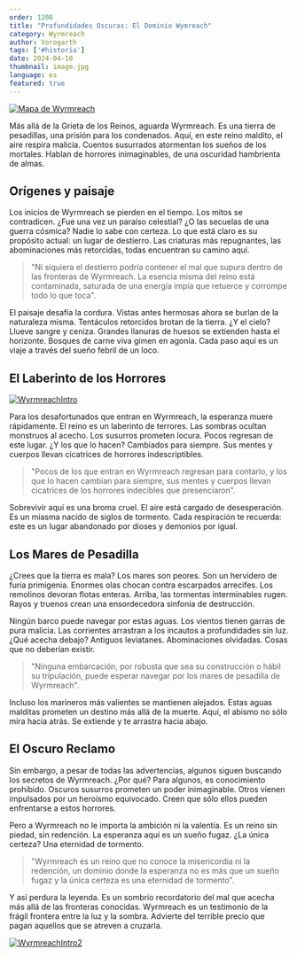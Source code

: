 ```yaml
---
order: 1208
title: "Profundidades Oscuras: El Dominio Wymreach"
category: Wyrmreach
author: Vorogarth
tags: ['#historia']
date: 2024-04-10
thumbnail: image.jpg
language: es
featured: true
---
```


[![Mapa de Wyrmreach](https://i.imgur.com/2IszP7p.png)](https://i.imgur.com/2IszP7p.png)

Más allá de la Grieta de los Reinos, aguarda Wyrmreach. Es una tierra de pesadillas, una prisión para los condenados. Aquí, en este reino maldito, el aire respira malicia. Cuentos susurrados atormentan los sueños de los mortales. Hablan de horrores inimaginables, de una oscuridad hambrienta de almas.

## Orígenes y paisaje

Los inicios de Wyrmreach se pierden en el tiempo. Los mitos se contradicen. ¿Fue una vez un paraíso celestial? ¿O las secuelas de una guerra cósmica? Nadie lo sabe con certeza. Lo que está claro es su propósito actual: un lugar de destierro. Las criaturas más repugnantes, las abominaciones más retorcidas, todas encuentran su camino aquí.

> "Ni siquiera el destierro podría contener el mal que supura dentro de las fronteras de Wyrmreach. La esencia misma del reino está contaminada, saturada de una energía impía que retuerce y corrompe todo lo que toca".

El paisaje desafía la cordura. Vistas antes hermosas ahora se burlan de la naturaleza misma. Tentáculos retorcidos brotan de la tierra. ¿Y el cielo? Llueve sangre y ceniza. Grandes llanuras de huesos se extienden hasta el horizonte. Bosques de carne viva gimen en agonía. Cada paso aquí es un viaje a través del sueño febril de un loco.

## El Laberinto de los Horrores

[![WyrmreachIntro](https://i.imgur.com/OeEFvJy.png)](https://i.imgur.com/OeEFvJy.png)

Para los desafortunados que entran en Wyrmreach, la esperanza muere rápidamente. El reino es un laberinto de terrores. Las sombras ocultan monstruos al acecho. Los susurros prometen locura. Pocos regresan de este lugar. ¿Y los que lo hacen? Cambiados para siempre. Sus mentes y cuerpos llevan cicatrices de horrores indescriptibles.

> "Pocos de los que entran en Wyrmreach regresan para contarlo, y los que lo hacen cambian para siempre, sus mentes y cuerpos llevan cicatrices de los horrores indecibles que presenciaron".

Sobrevivir aquí es una broma cruel. El aire está cargado de desesperación. Es un miasma nacido de siglos de tormento. Cada respiración te recuerda: este es un lugar abandonado por dioses y demonios por igual.

## Los Mares de Pesadilla

¿Crees que la tierra es mala? Los mares son peores. Son un hervidero de furia primigenia. Enormes olas chocan contra escarpados arrecifes. Los remolinos devoran flotas enteras. Arriba, las tormentas interminables rugen. Rayos y truenos crean una ensordecedora sinfonía de destrucción.

Ningún barco puede navegar por estas aguas. Los vientos tienen garras de pura malicia. Las corrientes arrastran a los incautos a profundidades sin luz. ¿Qué acecha debajo? Antiguos leviatanes. Abominaciones olvidadas. Cosas que no deberían existir.

> "Ninguna embarcación, por robusta que sea su construcción o hábil su tripulación, puede esperar navegar por los mares de pesadilla de Wyrmreach".

Incluso los marineros más valientes se mantienen alejados. Estas aguas malditas prometen un destino más allá de la muerte. Aquí, el abismo no sólo mira hacia atrás. Se extiende y te arrastra hacia abajo.

## El Oscuro Reclamo

Sin embargo, a pesar de todas las advertencias, algunos siguen buscando los secretos de Wyrmreach. ¿Por qué? Para algunos, es conocimiento prohibido. Oscuros susurros prometen un poder inimaginable. Otros vienen impulsados por un heroísmo equivocado. Creen que sólo ellos pueden enfrentarse a estos horrores.

Pero a Wyrmreach no le importa la ambición ni la valentía. Es un reino sin piedad, sin redención. La esperanza aquí es un sueño fugaz. ¿La única certeza? Una eternidad de tormento.

> "Wyrmreach es un reino que no conoce la misericordia ni la redención, un dominio donde la esperanza no es más que un sueño fugaz y la única certeza es una eternidad de tormento".

Y así perdura la leyenda. Es un sombrío recordatorio del mal que acecha más allá de las fronteras conocidas. Wyrmreach es un testimonio de la frágil frontera entre la luz y la sombra. Advierte del terrible precio que pagan aquellos que se atreven a cruzarla.

[![WyrmreachIntro2](https://i.imgur.com/wDRiXl0.png)](https://i.imgur.com/wDRiXl0.png)
